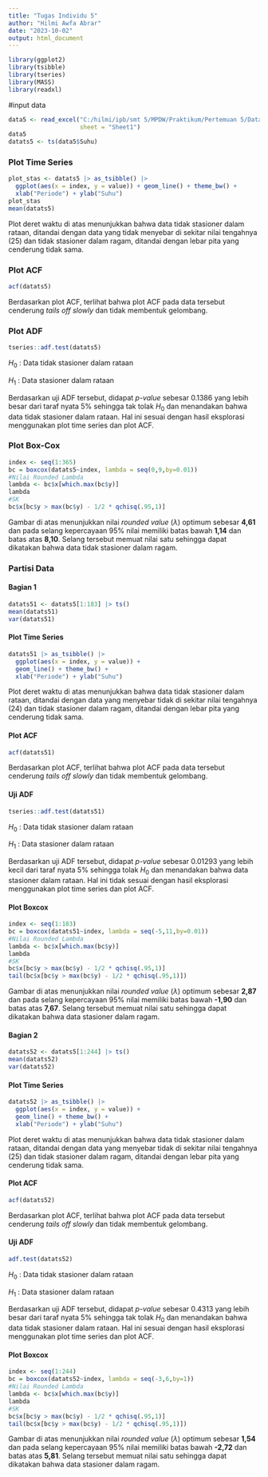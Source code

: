 ---
title: "Tugas Individu 5"
author: "Hilmi Awfa Abrar"
date: "2023-10-02"
output: html_document
---

```{r}
library(ggplot2)
library(tsibble)
library(tseries)
library(MASS)
library(readxl)
```

#input data
```{r}
data5 <- read_excel("C:/hilmi/ipb/smt 5/MPDW/Praktikum/Pertemuan 5/Data suhu 5.xlsx", 
                    sheet = "Sheet1")
data5
datats5 <- ts(data5$Suhu)
```

### Plot Time Series
```{r}
plot_stas <- datats5 |> as_tsibble() |> 
  ggplot(aes(x = index, y = value)) + geom_line() + theme_bw() +
  xlab("Periode") + ylab("Suhu")
plot_stas
mean(datats5)
```

Plot deret waktu di atas menunjukkan bahwa data tidak stasioner dalam rataan, ditandai dengan data yang tidak menyebar di sekitar nilai tengahnya (25) dan tidak stasioner dalam ragam, ditandai dengan lebar pita yang cenderung tidak sama.

### Plot ACF
```{r}
acf(datats5)
```

Berdasarkan plot ACF, terlihat bahwa plot ACF pada data tersebut cenderung *tails off slowly* dan tidak membentuk gelombang.

### Plot ADF
```{r}
tseries::adf.test(datats5)
```

$H_0$ : Data tidak stasioner dalam rataan

$H_1$ : Data stasioner dalam rataan

Berdasarkan uji ADF tersebut, didapat *p-value* sebesar 0.1386 yang lebih besar dari taraf nyata 5% sehingga tak tolak $H_0$ dan menandakan bahwa data tidak stasioner dalam rataan. Hal ini sesuai dengan hasil eksplorasi menggunakan plot time series dan plot ACF.

### Plot Box-Cox

```{r}
index <- seq(1:365)
bc = boxcox(datats5~index, lambda = seq(0,9,by=0.01))
#Nilai Rounded Lambda
lambda <- bc$x[which.max(bc$y)]
lambda
#SK
bc$x[bc$y > max(bc$y) - 1/2 * qchisq(.95,1)]
```

Gambar di atas menunjukkan nilai *rounded value* ($\lambda$) optimum sebesar **4,61** dan pada selang kepercayaan 95% nilai memiliki batas bawah **1,14** dan batas atas **8,10**. Selang tersebut memuat nilai satu sehingga dapat dikatakan bahwa data tidak stasioner dalam ragam.

### Partisi Data

#### Bagian 1
```{r}
datats51 <- datats5[1:183] |> ts()
mean(datats51)
var(datats51)
```

#### Plot Time Series
```{r}
datats51 |> as_tsibble() |> 
  ggplot(aes(x = index, y = value)) +
  geom_line() + theme_bw() +
  xlab("Periode") + ylab("Suhu")
```

Plot deret waktu di atas menunjukkan bahwa data tidak stasioner dalam rataan, ditandai dengan data yang menyebar tidak di sekitar nilai tengahnya (24) dan tidak stasioner dalam ragam, ditandai dengan lebar pita yang cenderung tidak sama.

#### Plot ACF
```{r}
acf(datats51)
```

Berdasarkan plot ACF, terlihat bahwa plot ACF pada data tersebut cenderung *tails off slowly* dan tidak membentuk gelombang.

#### Uji ADF
```{r}
tseries::adf.test(datats51)
```

$H_0$ : Data tidak stasioner dalam rataan

$H_1$ : Data stasioner dalam rataan

Berdasarkan uji ADF tersebut, didapat *p-value* sebesar 0.01293 yang lebih kecil dari taraf nyata 5% sehingga tolak $H_0$ dan menandakan bahwa data stasioner dalam rataan. Hal ini tidak sesuai dengan hasil eksplorasi menggunakan plot time series dan plot ACF.

#### Plot Boxcox

```{r}
index <- seq(1:183)
bc = boxcox(datats51~index, lambda = seq(-5,11,by=0.01))
#Nilai Rounded Lambda
lambda <- bc$x[which.max(bc$y)]
lambda
#SK
bc$x[bc$y > max(bc$y) - 1/2 * qchisq(.95,1)]
tail(bc$x[bc$y > max(bc$y) - 1/2 * qchisq(.95,1)])
```

Gambar di atas menunjukkan nilai *rounded value* ($\lambda$) optimum sebesar **2,87** dan pada selang kepercayaan 95% nilai memiliki batas bawah **-1,90** dan batas atas **7,67**. Selang tersebut memuat nilai satu sehingga dapat dikatakan bahwa data  stasioner dalam ragam.

#### Bagian 2
```{r}
datats52 <- datats5[1:244] |> ts()
mean(datats52)
var(datats52)
```

#### Plot Time Series

```{r}
datats52 |> as_tsibble() |> 
  ggplot(aes(x = index, y = value)) +
  geom_line() + theme_bw() +
  xlab("Periode") + ylab("Suhu")
```

Plot deret waktu di atas menunjukkan bahwa data tidak stasioner dalam rataan, ditandai dengan data yang menyebar tidak di sekitar nilai tengahnya (25) dan tidak stasioner dalam ragam, ditandai dengan lebar pita yang cenderung tidak sama.

#### Plot ACF
```{r}
acf(datats52)
```

Berdasarkan plot ACF, terlihat bahwa plot ACF pada data tersebut cenderung *tails off slowly* dan tidak membentuk gelombang.

#### Uji ADF
```{r}
adf.test(datats52)
```

$H_0$ : Data tidak stasioner dalam rataan

$H_1$ : Data stasioner dalam rataan

Berdasarkan uji ADF tersebut, didapat *p-value* sebesar 0.4313 yang lebih besar dari taraf nyata 5% sehingga tak tolak $H_0$ dan menandakan bahwa data tidak stasioner dalam rataan. Hal ini sesuai dengan hasil eksplorasi menggunakan plot time series dan plot ACF.

#### Plot Boxcox

```{r}
index <- seq(1:244)
bc = boxcox(datats52~index, lambda = seq(-3,6,by=1))
#Nilai Rounded Lambda
lambda <- bc$x[which.max(bc$y)]
lambda
#SK
bc$x[bc$y > max(bc$y) - 1/2 * qchisq(.95,1)]
tail(bc$x[bc$y > max(bc$y) - 1/2 * qchisq(.95,1)])
```

Gambar di atas menunjukkan nilai *rounded value* ($\lambda$) optimum sebesar **1,54** dan pada selang kepercayaan 95% nilai memiliki batas bawah **-2,72** dan batas atas **5,81**. Selang tersebut memuat nilai satu sehingga dapat dikatakan bahwa data  stasioner dalam ragam.

